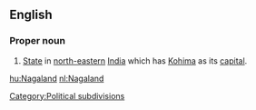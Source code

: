 ==English==
===Proper noun===
#[[State]] in [[north-eastern]] [[India]] which has [[Kohima]] as its [[capital]].

[[Category:Political subdivisions]]
[[hu:Nagaland]]
[[nl:Nagaland]]